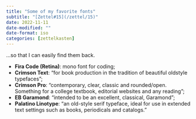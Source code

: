 ```yaml
---
title: "Some of my favorite fonts"
subtitle: "[Zettel#15](/zettel/15)"
date: 2022-11-11
date-modified: ""
date-format: iso
categories: [zettelkasten]
---
```

...so that I can easily find them back.

* **Fira Code (Retina)**: mono font for coding;
* **Crimson Text**: "for book production in the tradition of beautiful oldstyle typefaces";
* **Crimson Pro**: "contemporary, clear, classic and rounded/open. Something for a college textbook, editorial websites and any reading";
* **EB Garamond**: "intended to be an excellent, classical, Garamond";
* **Palatino Linotype**: "an old-style serif typeface, ideal for use in extended text settings such as books, periodicals and catalogs."
